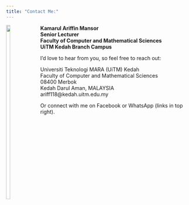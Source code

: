 ---
title: "Contact Me:"
---

<link rel="stylesheet" href="styles.css" type="text/css">

<img src="images/profile1.jpeg" style="width:15%; height:35%; margin-right: 18px" align="left">  

**Kamarul Ariffin Mansor**  
**Senior Lecturer**  
**Faculty of Computer and Mathematical Sciences**  
**UiTM Kedah Branch Campus**  
      
I'd love to hear from you, so feel free to reach out:

Universiti Teknologi MARA (UiTM) Kedah<br>
Faculty of Computer and Mathematical Sciences<br>
08400 Merbok<br>
Kedah Darul Aman, MALAYSIA<br>
ariff118@kedah.uitm.edu.my<br>

Or connect with me on Facebook or WhatsApp (links in top right).